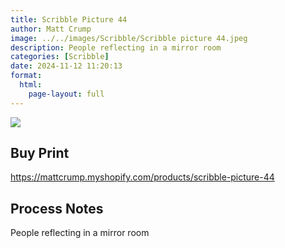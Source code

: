 ```yaml
---
title: Scribble Picture 44
author: Matt Crump
image: ../../images/Scribble/Scribble picture 44.jpeg
description: People reflecting in a mirror room
categories: [Scribble]
date: 2024-11-12 11:20:13
format:
  html:
    page-layout: full
---
```


![](../../images/Scribble/Scribble picture 44.jpeg)

## Buy Print

<https://mattcrump.myshopify.com/products/scribble-picture-44>

## Process Notes

People reflecting in a mirror room
